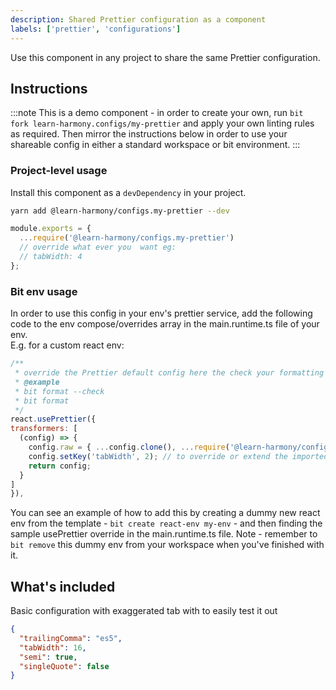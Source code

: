 ```yaml
---
description: Shared Prettier configuration as a component
labels: ['prettier', 'configurations']
---
```


Use this component in any project to share the same Prettier configuration.

## Instructions

:::note
This is a demo component - in order to create your own, run `bit fork learn-harmony.configs/my-prettier` and apply your own linting rules as required.
Then mirror the instructions below in order to use your shareable config in either a standard workspace or bit environment.
::: 

### Project-level usage

Install this component as a `devDependency` in your project.

```bash
yarn add @learn-harmony/configs.my-prettier --dev
```

```js
module.exports = {
  ...require('@learn-harmony/configs.my-prettier')
  // override what ever you  want eg:
  // tabWidth: 4
};
```

### Bit env usage

In order to use this config in your env's prettier service, add the following code to the env compose/overrides array in the main.runtime.ts file of your env.  
E.g. for a custom react env:

```js
/**
 * override the Prettier default config here the check your formatting
 * @example
 * bit format --check
 * bit format
 */
react.usePrettier({
transformers: [
  (config) => {
    config.raw = { ...config.clone(), ...require('@learn-harmony/configs.my-prettier') }
    config.setKey('tabWidth', 2); // to override or extend the imported config
    return config;
  }
]
}),
```

You can see an example of how to add this by creating a dummy new react env from the template - `bit create react-env my-env` - and then finding the sample usePrettier override in the main.runtime.ts file. 
Note - remember to `bit remove` this dummy env from your workspace when you've finished with it.

## What's included

Basic configuration with exaggerated tab with to easily test it out

```json
{
  "trailingComma": "es5",
  "tabWidth": 16,
  "semi": true,
  "singleQuote": false
}
```

